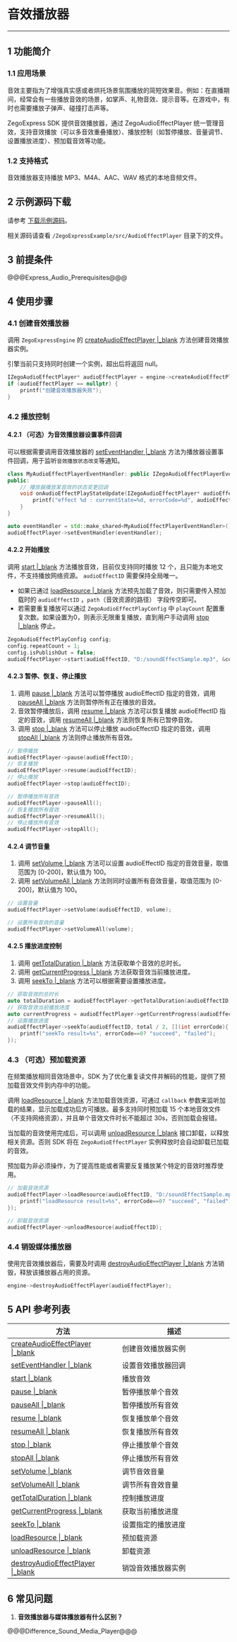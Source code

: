 <style>
table th:nth-of-type(1) { min-width: 120px; width: 50%; }
table th:nth-of-type(2) { min-width: 120px; width: 50%; }
table {width: 100%;}
</style>

# 音效播放器

- - -

## 1 功能简介

### 1.1 应用场景

音效主要指为了增强真实感或者烘托场景氛围播放的简短效果音。例如：在直播期间，经常会有一些播放音效的场景，如掌声、礼物音效、提示音等。在游戏中，有时也需要播放子弹声、碰撞打击声等。 

ZegoExpress SDK 提供音效播放器，通过 ZegoAudioEffectPlayer 统一管理音效，支持音效播放（可以多音效重叠播放）、播放控制（如暂停播放、音量调节、设置播放进度）、预加载音效等功能。

### 1.2 支持格式

音效播放器支持播放 MP3、M4A、AAC、WAV 格式的本地音频文件。

## 2 示例源码下载

请参考 [下载示例源码](#3128)。

相关源码请查看 `/ZegoExpressExample/src/AudioEffectPlayer` 目录下的文件。

## 3 前提条件

@@@Express_Audio_Prerequisites@@@

## 4 使用步骤

### 4.1 创建音效播放器

调用 `ZegoExpressEngine` 的 [createAudioEffectPlayer \|_blank](/zh/api?doc=Express_Video_SDK_API~CPP_windows~class~zego-express-i-zego-express-engine#create-audio-effect-player) 方法创建音效播放器实例。

<div class="mk-warning">

引擎当前只支持同时创建一个实例，超出后将返回 null。  
</div>

```C++
IZegoAudioEffectPlayer* audioEffectPlayer = engine->createAudioEffectPlayer();
if (audioEffectPlayer == nullptr) {
    printf("创建音效播放器失败");
}
```

### 4.2 播放控制

#### 4.2.1 （可选）为音效播放器设置事件回调

可以根据需要调用音效播放器的 [setEventHandler \|_blank](/zh/api?doc=Express_Video_SDK_API~CPP_windows~class~zego-express-i-zego-audio-effect-player#set-event-handler) 方法为播放器设置事件回调，用于监听`音效播放状态改变`等通知。

```C++
class MyAudioEffectPlayerEventHandler: public IZegoAudioEffectPlayerEventHandler{
public:
    // 播放器播放某音效的状态变更回调
    void onAudioEffectPlayStateUpdate(IZegoAudioEffectPlayer* audioEffectPlayer, unsigned int audioEffectID, ZegoAudioEffectPlayState state, int errorCode) override{
        printf("effect %d : currentState=%d, errorCode=%d", audioEffectID, state, errorCode);
    }
}

auto eventHandler = std::make_shared<MyAudioEffectPlayerEventHandler>();
audioEffectPlayer->setEventHandler(eventHandler);
```

#### 4.2.2 开始播放

调用 [start \|_blank](/zh/api?doc=Express_Video_SDK_API~CPP_windows~class~zego-express-i-zego-audio-effect-player#start) 方法播放音效，目前仅支持同时播放 12 个，且只能为本地文件，不支持播放网络资源。 `audioEffectID` 需要保持全局唯一。

* 如果已通过 [loadResource \|_blank](/zh/api?doc=Express_Video_SDK_API~CPP_windows~class~zego-express-i-zego-audio-effect-player#load-resource) 方法预先加载了音效，则只需要传入预加载时的 `audioEffectID` ，`path`（音效资源的路径） 字段传空即可。
* 若需要重复播放可以通过 `ZegoAudioEffectPlayConfig` 中 `playCount` 配置重复次数。如果设置为0，则表示无限重复播放，直到用户手动调用 [stop \|_blank](/zh/api?doc=Express_Video_SDK_API~CPP_windows~class~zego-express-i-zego-audio-effect-player#stop) 停止。

```C++
ZegoAudioEffectPlayConfig config;
config.repeatCount = 1;
config.isPublishOut = false;
audioEffectPlayer->start(audioEffectID, "D:/soundEffectSample.mp3", &config);
```

#### 4.2.3 暂停、恢复、停止播放

1. 调用 [pause \|_blank](/zh/api?doc=Express_Video_SDK_API~CPP_windows~class~zego-express-i-zego-audio-effect-player#pause) 方法可以暂停播放 audioEffectID 指定的音效，调用 [pauseAll \|_blank](/zh/api?doc=Express_Video_SDK_API~CPP_windows~class~zego-express-i-zego-audio-effect-player#pause-all) 方法则暂停所有正在播放的音效。
2. 音效暂停播放后，调用 [resume \|_blank](/zh/api?doc=Express_Video_SDK_API~CPP_windows~class~zego-express-i-zego-audio-effect-player#resume) 方法可以恢复播放 audioEffectID 指定的音效，调用 [resumeAll \|_blank](/zh/api?doc=Express_Video_SDK_API~CPP_windows~class~zego-express-i-zego-audio-effect-player#resume-all) 方法则恢复所有已暂停音效。
3. 调用 [stop \|_blank](/zh/api?doc=Express_Video_SDK_API~CPP_windows~class~zego-express-i-zego-audio-effect-player#stop) 方法可以停止播放 audioEffectID 指定的音效，调用 [stopAll \|_blank](/zh/api?doc=Express_Video_SDK_API~CPP_windows~class~zego-express-i-zego-audio-effect-player#stop-all) 方法则停止播放所有音效。

```C++
// 暂停播放
audioEffectPlayer->pause(audioEffectID);
// 恢复播放
audioEffectPlayer->resume(audioEffectID);
// 停止播放
audioEffectPlayer->stop(audioEffectID);

// 暂停播放所有音效
audioEffectPlayer->pauseAll();
// 恢复播放所有音效
audioEffectPlayer->resumeAll();
// 停止播放所有音效
audioEffectPlayer->stopAll();
```

#### 4.2.4 调节音量

1. 调用 [setVolume \|_blank](/zh/api?doc=Express_Video_SDK_API~CPP_windows~class~zego-express-i-zego-audio-effect-player#set-volume) 方法可以设置 audioEffectID 指定的音效音量，取值范围为 [0-200]，默认值为 100。
2. 调用 [setVolumeAll \|_blank](/zh/api?doc=Express_Video_SDK_API~CPP_windows~class~zego-express-i-zego-audio-effect-player#set-volume-all) 方法则同时设置所有音效音量，取值范围为 [0-200]，默认值为 100。

```C++
// 设置音量
audioEffectPlayer->setVolume(audioEffectID, volume);

// 设置所有音效的音量
audioEffectPlayer->setVolumeAll(volume);
```

#### 4.2.5 播放进度控制

1. 调用 [getTotalDuration \|_blank](/zh/api?doc=Express_Video_SDK_API~CPP_windows~class~zego-express-i-zego-audio-effect-player#get-total-duration) 方法获取单个音效的总时长。
2. 调用 [getCurrentProgress \|_blank](/zh/api?doc=Express_Video_SDK_API~CPP_windows~class~zego-express-i-zego-audio-effect-player#get-current-progress) 方法获取音效当前播放进度。
3. 调用 [seekTo \|_blank](/zh/api?doc=Express_Video_SDK_API~CPP_windows~class~zego-express-i-zego-audio-effect-player#seek-to) 方法可以根据需要设置播放进度。

```C++
// 获取音效的总时长
auto totalDuration = audioEffectPlayer->getTotalDuration(audioEffectID);
// 获取音效当前播放进度
auto currentProgress = audioEffectPlayer->getCurrentProgress(audioEffectID);
// 设置播放进度
audioEffectPlayer->seekTo(audioEffectID, total / 2, [](int errorCode){
    printf("seekTo result=%s", errorCode==0? "succeed", "failed");
});
```

### 4.3 （可选）预加载资源

在频繁播放相同音效场景中，SDK 为了优化重复读文件并解码的性能，提供了预加载音效文件到内存中的功能。

调用 [loadResource \|_blank](/zh/api?doc=Express_Video_SDK_API~CPP_windows~class~zego-express-i-zego-audio-effect-player#load-resource) 方法加载音效资源，可通过 `callback` 参数来监听加载的结果，显示加载成功后方可播放。最多支持同时预加载 15 个本地音效文件（不支持网络资源），并且单个音效文件时长不能超过 30s，否则加载会报错。

当加载的音效使用完成后，可以调用 [unloadResource \|_blank](/zh/api?doc=Express_Video_SDK_API~CPP_windows~class~zego-express-i-zego-audio-effect-player#unload-resource) 接口卸载，以释放相关资源。否则 SDK 将在 `ZegoAudioEffectPlayer` 实例释放时会自动卸载已加载的音效。

<div class="mk-hint">

预加载为非必须操作，为了提高性能或者需要反复播放某个特定的音效时推荐使用。   
</div>

```C++
// 加载音效资源
audioEffectPlayer->loadResource(audioEffectID, "D:/soundEffectSample.mp3", [](int errorCode){
    printf("loadResource result=%s", errorCode==0? "succeed", "failed");
});

// 卸载音效资源
audioEffectPlayer->unloadResource(audioEffectID);
```

### 4.4 销毁媒体播放器

使用完音效播放器后，需要及时调用 [destroyAudioEffectPlayer \|_blank](/zh/api?doc=Express_Video_SDK_API~CPP_windows~class~zego-express-i-zego-express-engine#destroy-audio-effect-player) 方法销毁，释放该播放器占用的资源。

```C++
engine->destroyAudioEffectPlayer(audioEffectPlayer);
```

## 5 API 参考列表

| 方法 | 描述 |
|-------|--------|
| [createAudioEffectPlayer \|_blank](/zh/api?doc=Express_Video_SDK_API~CPP_windows~class~zego-express-i-zego-express-engine#create-audio-effect-player) | 创建音效播放器实例 |
| [setEventHandler \|_blank](/zh/api?doc=Express_Video_SDK_API~CPP_windows~class~zego-express-i-zego-audio-effect-player#set-event-handler) | 设置音效播放器回调 |
| [start \|_blank](/zh/api?doc=Express_Video_SDK_API~CPP_windows~class~zego-express-i-zego-audio-effect-player#start) | 播放音效 |
| [pause \|_blank](/zh/api?doc=Express_Video_SDK_API~CPP_windows~class~zego-express-i-zego-audio-effect-player#pause) | 暂停播放单个音效 |
| [pauseAll \|_blank](/zh/api?doc=Express_Video_SDK_API~CPP_windows~class~zego-express-i-zego-audio-effect-player#pause-all) | 暂停播放所有音效 |
| [resume \|_blank](/zh/api?doc=Express_Video_SDK_API~CPP_windows~class~zego-express-i-zego-audio-effect-player#resume) | 恢复播放单个音效 |
| [resumeAll \|_blank](/zh/api?doc=Express_Video_SDK_API~CPP_windows~class~zego-express-i-zego-audio-effect-player#resume-all) | 恢复播放所有音效 |
| [stop \|_blank](/zh/api?doc=Express_Video_SDK_API~CPP_windows~class~zego-express-i-zego-audio-effect-player#stop)  | 停止播放单个音效 |
| [stopAll \|_blank](/zh/api?doc=Express_Video_SDK_API~CPP_windows~class~zego-express-i-zego-audio-effect-player#stop-all) | 停止播放所有音效 |
| [setVolume \|_blank](/zh/api?doc=Express_Video_SDK_API~CPP_windows~class~zego-express-i-zego-audio-effect-player#set-volume) | 调节音效音量 |
| [setVolumeAll \|_blank](/zh/api?doc=Express_Video_SDK_API~CPP_windows~class~zego-express-i-zego-audio-effect-player#set-volume-all) | 调节所有音效音量 |
| [getTotalDuration \|_blank](/zh/api?doc=Express_Video_SDK_API~CPP_windows~class~zego-express-i-zego-audio-effect-player#get-total-duration) | 控制播放进度 |
| [getCurrentProgress \|_blank](/zh/api?doc=Express_Video_SDK_API~CPP_windows~class~zego-express-i-zego-audio-effect-player#get-current-progress) | 获取当前播放进度 |
| [seekTo \|_blank](/zh/api?doc=Express_Video_SDK_API~CPP_windows~class~zego-express-i-zego-audio-effect-player#seek-to) | 设置指定的播放进度|
| [loadResource \|_blank](/zh/api?doc=Express_Video_SDK_API~CPP_windows~class~zego-express-i-zego-audio-effect-player#load-resource) | 预加载资源 |
| [unloadResource \|_blank](/zh/api?doc=Express_Video_SDK_API~CPP_windows~class~zego-express-i-zego-audio-effect-player#unload-resource) | 卸载资源 |
| [destroyAudioEffectPlayer \|_blank](/zh/api?doc=Express_Video_SDK_API~CPP_windows~class~zego-express-i-zego-express-engine#destroy-audio-effect-player)| 销毁音效播放器实例 |

## 6 常见问题

1. **音效播放器与媒体播放器有什么区别？**

@@@Difference_Sound_Media_Player@@@
